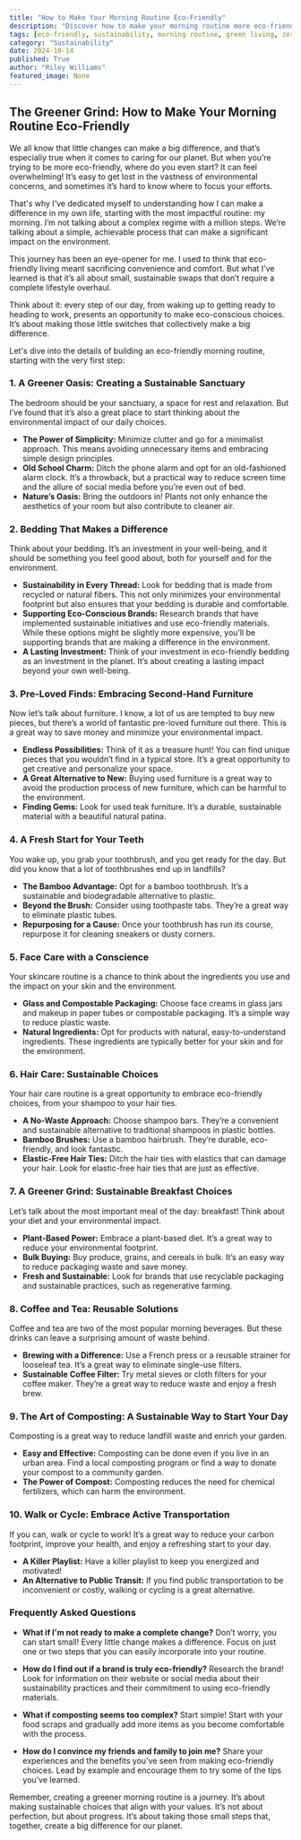 ```yaml
---
title: "How to Make Your Morning Routine Eco-Friendly"
description: "Discover how to make your morning routine more eco-friendly with simple swaps for everyday items like bedding, toiletries, and breakfast. Learn about sustainable practices and how to reduce your environmental impact starting from the moment you wake up."
tags: [eco-friendly, sustainability, morning routine, green living, zero waste, sustainable lifestyle, environmental impact, eco-conscious, planet, reduce waste, green choices, eco-friendly tips, everyday habits, simple changes, sustainable living, conscious consumerism]
category: "Sustainability"
date: 2024-10-14
published: True
author: "Riley Williams"
featured_image: None
---
```


##  The Greener Grind: How to Make Your Morning Routine Eco-Friendly

We all know that little changes can make a big difference, and that’s especially true when it comes to caring for our planet. But when you’re trying to be more eco-friendly, where do you even start? It can feel overwhelming! It’s easy to get lost in the vastness of environmental concerns, and sometimes it’s hard to know where to focus your efforts.

That's why I’ve dedicated myself to understanding how I can make a difference in my own life, starting with the most impactful routine: my morning. I’m not talking about a complex regime with a million steps. We’re talking about a simple, achievable process that can make a significant impact on the environment.

This journey has been an eye-opener for me.  I used to think that eco-friendly living meant sacrificing convenience and comfort.  But what I’ve learned is that it’s all about small, sustainable swaps that don’t require a complete lifestyle overhaul.

Think about it:  every step of our day, from waking up to getting ready to heading to work, presents an opportunity to make eco-conscious choices. It’s about making those little switches that collectively make a big difference. 

Let's dive into the details of building an eco-friendly morning routine, starting with the very first step:

### 1.  A Greener Oasis:  Creating a Sustainable Sanctuary

The bedroom should be your sanctuary, a space for rest and relaxation.  But I’ve found that it’s also a great place to start thinking about the environmental impact of our daily choices.

* **The Power of Simplicity:**  Minimize clutter and go for a minimalist approach. This means avoiding unnecessary items and embracing simple design principles. 
* **Old School Charm:**  Ditch the phone alarm and opt for an old-fashioned alarm clock.  It’s a throwback, but a  practical way to reduce screen time and the allure of social media before you’re even out of bed.
* **Nature’s Oasis:**  Bring the outdoors in! Plants not only enhance the aesthetics of your room but also contribute to cleaner air.

### 2.  Bedding That Makes a Difference

Think about your bedding.  It’s an investment in your well-being, and it should be something you feel good about, both for yourself and for the environment.

* **Sustainability in Every Thread:**  Look for bedding that is made from recycled or natural fibers.  This not only minimizes your environmental footprint but also ensures that your bedding is durable and comfortable.
* **Supporting Eco-Conscious Brands:**  Research brands that have implemented sustainable initiatives and use eco-friendly materials.  While these options might be slightly more expensive, you’ll be supporting brands that are making a difference in the environment.
* **A Lasting Investment:**  Think of your investment in eco-friendly bedding as an investment in the planet. It’s about creating a lasting impact beyond your own well-being.

### 3.  Pre-Loved Finds:  Embracing Second-Hand Furniture

Now let’s talk about furniture.  I know, a lot of us are tempted to buy new pieces, but there’s a world of fantastic pre-loved furniture out there.  This is a great way to save money and minimize your environmental impact.

* **Endless Possibilities:**  Think of it as a treasure hunt!  You can find unique pieces that you wouldn’t find in a typical store.  It’s a great opportunity to get creative and personalize your space.
* **A Great Alternative to New:**  Buying used furniture is a great way to avoid the production process of new furniture, which can be harmful to the environment.
* **Finding Gems:**  Look for used teak furniture.  It’s a durable, sustainable material with a beautiful natural patina.

### 4.  A Fresh Start for Your Teeth

You wake up, you grab your toothbrush, and you get ready for the day.  But did you know that a lot of toothbrushes end up in landfills?

* **The Bamboo Advantage:**  Opt for a bamboo toothbrush. It’s a sustainable and biodegradable alternative to plastic.
* **Beyond the Brush:**  Consider using toothpaste tabs.  They’re a great way to eliminate plastic tubes.
* **Repurposing for a Cause:**  Once your toothbrush has run its course, repurpose it for cleaning sneakers or dusty corners.  

### 5.  Face Care with a Conscience

Your skincare routine is a chance to think about the ingredients you use and the impact on your skin and the environment.

* **Glass and Compostable Packaging:**  Choose face creams in glass jars and makeup in paper tubes or compostable packaging.  It’s a simple way to reduce plastic waste.
* **Natural Ingredients:**  Opt for products with natural, easy-to-understand ingredients. These ingredients are typically better for your skin and for the environment.

### 6.  Hair Care:  Sustainable Choices

Your hair care routine is a great opportunity to embrace eco-friendly choices, from your shampoo to your hair ties.

* **A No-Waste Approach:**  Choose shampoo bars.  They’re a convenient and sustainable alternative to traditional shampoos in plastic bottles.
* **Bamboo Brushes:**  Use a bamboo hairbrush.  They’re durable, eco-friendly, and look fantastic.
* **Elastic-Free Hair Ties:**  Ditch the hair ties with elastics that can damage your hair. Look for elastic-free hair ties that are just as effective.

### 7.  A Greener Grind:  Sustainable Breakfast Choices

Let’s talk about the most important meal of the day: breakfast!  Think about your diet and your environmental impact.

* **Plant-Based Power:**  Embrace a plant-based diet.  It’s a great way to reduce your environmental footprint.
* **Bulk Buying:**  Buy produce, grains, and cereals in bulk.  It’s an easy way to reduce packaging waste and save money.
* **Fresh and Sustainable:**  Look for brands that use recyclable packaging and sustainable practices, such as regenerative farming.

### 8.  Coffee and Tea:  Reusable Solutions

Coffee and tea are two of the most popular morning beverages.  But these drinks can leave a surprising amount of waste behind.

* **Brewing with a Difference:**  Use a French press or a reusable strainer for looseleaf tea.  It’s a great way to eliminate single-use filters.
* **Sustainable Coffee Filter:**  Try metal sieves or cloth filters for your coffee maker.  They’re a great way to reduce waste and enjoy a fresh brew.

### 9.  The Art of Composting:  A Sustainable Way to Start Your Day

Composting is a great way to reduce landfill waste and enrich your garden.

* **Easy and Effective:**  Composting can be done even if you live in an urban area.  Find a local composting program or find a way to donate your compost to a community garden.
* **The Power of Compost:**  Composting reduces the need for chemical fertilizers, which can harm the environment.

### 10.  Walk or Cycle:  Embrace Active Transportation

If you can, walk or cycle to work!  It’s a great way to reduce your carbon footprint, improve your health, and enjoy a refreshing start to your day.

* **A Killer Playlist:**  Have a killer playlist to keep you energized and motivated! 
* **An Alternative to Public Transit:**  If you find public transportation to be inconvenient or costly, walking or cycling is a great alternative.

###  Frequently Asked Questions

* **What if I'm not ready to make a complete change?**  Don’t worry, you can start small!  Every little change makes a difference.  Focus on just one or two steps that you can easily incorporate into your routine.

* **How do I find out if a brand is truly eco-friendly?**  Research the brand!  Look for information on their website or social media about their sustainability practices and their commitment to using eco-friendly materials.

* **What if composting seems too complex?**  Start simple!  Start with your food scraps and gradually add more items as you become comfortable with the process.

* **How do I convince my friends and family to join me?**  Share your experiences and the benefits you’ve seen from making eco-friendly choices.  Lead by example and encourage them to try some of the tips you’ve learned.

Remember, creating a greener morning routine is a journey.  It’s about making sustainable choices that align with your values. It’s not about perfection, but about progress.  It’s about taking those small steps that, together, create a big difference for our planet. 